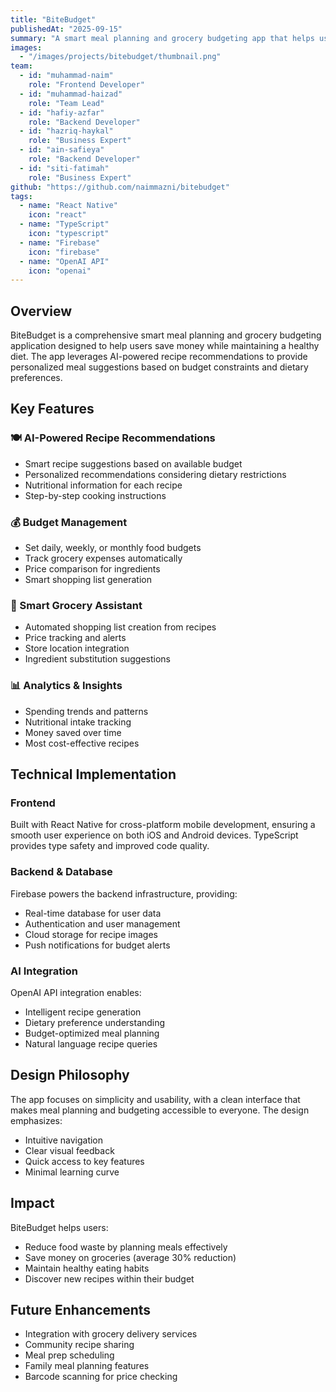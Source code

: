 ```yaml
---
title: "BiteBudget"
publishedAt: "2025-09-15"
summary: "A smart meal planning and grocery budgeting app that helps users save money while eating healthy through AI-powered recipe recommendations."
images:
  - "/images/projects/bitebudget/thumbnail.png"
team:
  - id: "muhammad-naim"
    role: "Frontend Developer"
  - id: "muhammad-haizad"
    role: "Team Lead"
  - id: "hafiy-azfar"
    role: "Backend Developer"
  - id: "hazriq-haykal"
    role: "Business Expert"
  - id: "ain-safieya"
    role: "Backend Developer"
  - id: "siti-fatimah"
    role: "Business Expert"
github: "https://github.com/naimmazni/bitebudget"
tags:
  - name: "React Native"
    icon: "react"
  - name: "TypeScript"
    icon: "typescript"
  - name: "Firebase"
    icon: "firebase"
  - name: "OpenAI API"
    icon: "openai"
---
```


## Overview

BiteBudget is a comprehensive smart meal planning and grocery budgeting application designed to help users save money while maintaining a healthy diet. The app leverages AI-powered recipe recommendations to provide personalized meal suggestions based on budget constraints and dietary preferences.

## Key Features

### 🍽️ AI-Powered Recipe Recommendations

- Smart recipe suggestions based on available budget
- Personalized recommendations considering dietary restrictions
- Nutritional information for each recipe
- Step-by-step cooking instructions

### 💰 Budget Management

- Set daily, weekly, or monthly food budgets
- Track grocery expenses automatically
- Price comparison for ingredients
- Smart shopping list generation

### 🛒 Smart Grocery Assistant

- Automated shopping list creation from recipes
- Price tracking and alerts
- Store location integration
- Ingredient substitution suggestions

### 📊 Analytics & Insights

- Spending trends and patterns
- Nutritional intake tracking
- Money saved over time
- Most cost-effective recipes

## Technical Implementation

### Frontend

Built with React Native for cross-platform mobile development, ensuring a smooth user experience on both iOS and Android devices. TypeScript provides type safety and improved code quality.

### Backend & Database

Firebase powers the backend infrastructure, providing:

- Real-time database for user data
- Authentication and user management
- Cloud storage for recipe images
- Push notifications for budget alerts

### AI Integration

OpenAI API integration enables:

- Intelligent recipe generation
- Dietary preference understanding
- Budget-optimized meal planning
- Natural language recipe queries

## Design Philosophy

The app focuses on simplicity and usability, with a clean interface that makes meal planning and budgeting accessible to everyone. The design emphasizes:

- Intuitive navigation
- Clear visual feedback
- Quick access to key features
- Minimal learning curve

## Impact

BiteBudget helps users:

- Reduce food waste by planning meals effectively
- Save money on groceries (average 30% reduction)
- Maintain healthy eating habits
- Discover new recipes within their budget

## Future Enhancements

- Integration with grocery delivery services
- Community recipe sharing
- Meal prep scheduling
- Family meal planning features
- Barcode scanning for price checking
